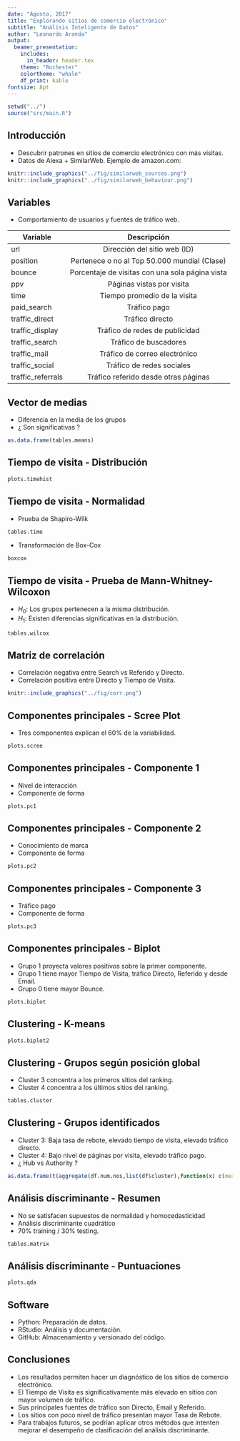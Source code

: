 ```yaml
---
date: "Agosto, 2017"
title: "Explorando sitios de comercio electrónico"
subtitle: "Análisis Inteligente de Datos"
author: "Leonardo Aranda"
output: 
  beamer_presentation:
    includes:
      in_header: header.tex
    theme: "Rochester"
    colortheme: "whale"
    df_print: kable
fontsize: 8pt
---
```


```r
setwd("../")
source("src/main.R")
```

## Introducción

* Descubrir patrones en sitios de comercio electrónico con más visitas.
* Datos de Alexa + SimilarWeb. Ejemplo de amazon.com:

```r
knitr::include_graphics("../fig/similarweb_sources.png")
knitr::include_graphics("../fig/similarweb_behaviour.png")
```



## Variables

* Comportamiento de usuarios y fuentes de tráfico web.

| Variable          |                   Descripción                   |
|-------------------|:-----------------------------------------------:|
| url               | Dirección del sitio web (ID)                    |
| position          | Pertenece o no al Top 50.000 mundial (Clase)    |
| bounce            | Porcentaje de visitas con una sola página vista |
| ppv               | Páginas vistas por visita                       |
| time              | Tiempo promedio de la visita                    |
| paid_search       | Tráfico pago                                    |
| traffic_direct    | Tráfico directo                                 |
| traffic_display   | Tráfico de redes de publicidad                  |
| traffic_search    | Tráfico de buscadores                           |
| traffic_mail      | Tráfico de correo electrónico                   |
| traffic_social    | Tráfico de redes sociales                       |
| traffic_referrals | Tráfico referido desde otras páginas            |

## Vector de medias

* Diferencia en la media de los grupos
* ¿ Son significativas ?

```r
as.data.frame(tables.means)
```


## Tiempo de visita - Distribución

```r
plots.timehist
```

## Tiempo de visita - Normalidad

* Prueba de Shapiro-Wilk
```r
tables.time
```

* Transformación de Box-Cox
```r
boxcox
```

## Tiempo de visita - Prueba de Mann-Whitney-Wilcoxon

- $H_0$: Los grupos pertenecen a la misma distribución.
- $H_1$: Existen diferencias significativas en la distribución.

```r
tables.wilcox
```

## Matriz de correlación

* Correlación negativa entre Search vs Referido y Directo.
* Correlación positiva entre Directo y Tiempo de Visita.

```r
knitr::include_graphics("../fig/corr.png")
```


## Componentes principales - Scree Plot

* Tres componentes explican el 60% de la variabilidad.

```r
plots.scree
```


## Componentes principales - Componente 1

* Nivel de interacción
* Componente de forma

```r
plots.pc1
```

## Componentes principales - Componente 2

* Conocimiento de marca
* Componente de forma

```r
plots.pc2
```

## Componentes principales - Componente 3

* Tráfico pago
* Componente de forma

```r
plots.pc3
```

## Componentes principales - Biplot

* Grupo 1 proyecta valores positivos sobre la primer componente.
* Grupo 1 tiene mayor Tiempo de Visita, tráfico Directo, Referido y desde Email.
* Grupo 0 tiene mayor Bounce.

```r
plots.biplot
```

<!-- ## Clustering - Jerárquico -->

<!-- ```{r fig.align="center",out.width = "200px",out.height = "200px",echo=FALSE} -->
<!-- knitr::include_graphics("../fig/dend_edit.png") -->
<!-- ``` -->


## Clustering - K-means

```r
plots.biplot2
```

## Clustering - Grupos según posición global

* Cluster 3 concentra a los primeros sitios del ranking.
* Cluster 4 concentra a los últimos sitios del ranking.

```r
tables.cluster
```

## Clustering - Grupos identificados

* Cluster 3: Baja tasa de rebote, elevado tiempo de visita, elevado tráfico directo.
* Cluster 4: Bajo nivel de páginas por visita, elevado tráfico pago.
* ¿ Hub vs Authority ?

```r
as.data.frame(t(aggregate(df.num.nos,list(df$cluster),function(x) c(mean = round(mean(x, na.rm=TRUE), 2)))))
```

## Análisis discriminante - Resumen

* No se satisfacen supuestos de normalidad y homocedasticidad
* Análisis discriminante cuadrático
* 70% training / 30% testing.

```r
tables.matrix
```

## Análisis discriminante - Puntuaciones

```r
plots.qda
```


## Software

* Python: Preparación de datos.
* RStudio: Análisis y documentación.
* GitHub: Almacenamiento y versionado del código.

## Conclusiones

* Los resultados permiten hacer un diagnóstico de los sitios de comercio electrónico.
* El Tiempo de Visita es significativamente más elevado en sitios con mayor volumen de tráfico.
* Sus principales fuentes de tráfico son Directo, Email y Referido.
* Los sitios con poco nivel de tráfico presentan mayor Tasa de Rebote.
* Para trabajos futuros, se podrían aplicar otros métodos que intenten mejorar el desempeño de clasificación del análisis discriminante.